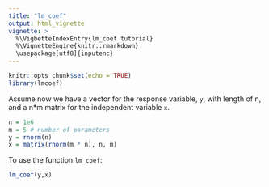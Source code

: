 ```yaml
---
title: "lm_coef"
output: html_vignette
vignette: >
  %\VigbetteIndexEntry{lm_coef tutorial}
  %\VignetteEngine{knitr::rmarkdown}
  \usepackage[utf8]{inputenc}
---
```


```r
knitr::opts_chunk$set(echo = TRUE)
library(lmcoef)
```

Assume now we have a vector for the response variable, `y`, with length of n, and a n*m matrix for the independent variable `x`.

```r
n = 1e6
m = 5 # number of parameters
y = rnorm(n)
x = matrix(rnorm(m * n), n, m)
```

To use the function `lm_coef`:

```r
lm_coef(y,x)
```
